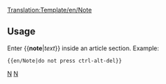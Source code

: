 <noinclude>[[Translation:Template/en/Note]]</noinclude><noinclude></noinclude>{{en/Ambox| type  = notice
| text  = <strong>Note</strong><br>{{{1|Whoever added this template didn't set a specific Note, so it should be removed or updated.}}}
}}<noinclude>

==Usage==
Enter <nowiki>{{</nowiki>'''note'''|''text''<nowiki>}}</nowiki> inside an article section. Example:
<pre>{{en/Note|do not press ctrl-alt-del}}</pre>

[[Category:en/Templates|N]][[Category:en/Message boxes|N]]</noinclude>